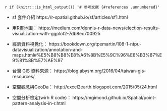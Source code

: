 `r if (knitr:::is_html_output()) '# 参考文献 {#references .unnumbered}'`

- sf 套件介紹
https://r-spatial.github.io/sf/articles/sf1.html

- 用R畫地圖：
https://medium.com/dennis-r-data-news/election-results-visualization-with-ggplot2-7db8ec700925

- 經濟資料視覺化：
https://bookdown.org/tpemartin/108-1-ntpu-datavisualization/annotation-and-maps.html#%E5%B8%B8%E8%A6%8B%E5%9C%96%E8%B3%87%E9%81%8B%E7%AE%97

- 台灣 GIS 資料來源：
https://blog.abysm.org/2016/04/taiwan-gis-resources/

- 空間觀念與GeoDa：
http://excel2earth.blogspot.com/2015/05/24.html

- 空間分析檢定(wirh R code)：
https://mgimond.github.io/Spatial/point-pattern-analysis-in-r.html
